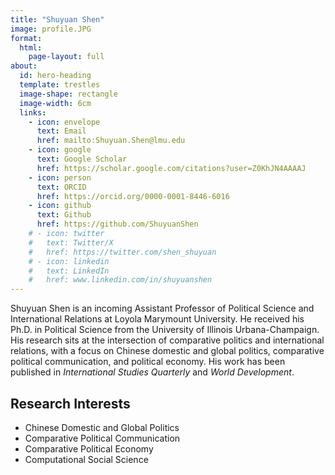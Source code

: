 ```yaml
---
title: "Shuyuan Shen"
image: profile.JPG
format: 
  html:
    page-layout: full
about:
  id: hero-heading
  template: trestles
  image-shape: rectangle
  image-width: 6cm
  links:
    - icon: envelope
      text: Email
      href: mailto:Shuyuan.Shen@lmu.edu
    - icon: google
      text: Google Scholar
      href: https://scholar.google.com/citations?user=Z0KhJN4AAAAJ
    - icon: person
      text: ORCID
      href: https://orcid.org/0000-0001-8446-6016
    - icon: github
      text: Github
      href: https://github.com/ShuyuanShen
    # - icon: twitter
    #   text: Twitter/X
    #   href: https://twitter.com/shen_shuyuan
    # - icon: linkedin
    #   text: LinkedIn
    #   href: www.linkedin.com/in/shuyuanshen
---
```


::: {#hero-heading}

Shuyuan Shen is an incoming Assistant Professor of Political Science and International Relations at Loyola Marymount University. He received his Ph.D. in Political Science from the University of Illinois Urbana-Champaign. His research sits at the intersection of comparative politics and international relations, with a focus on Chinese domestic and global politics, comparative political communication, and political economy. His work has been published in *International Studies Quarterly* and *World Development*.
  
<!-- Shuyuan's dissertation, *Whataboutism with Foreign Affairs: How Chinese Media Leverages -->
<!-- Foreign News for Distraction and Legitimization,* draws on large-scale social media data and original experiments to examine how Chinese state media strategically use negative foreign news to divert public attention from domestic issues and reinforce regime support. By highlighting foreign news as a key instrument of distraction and legitimation, the project contributes to the study of authoritarian resilience and media politics, demonstrating how coverage of international affairs can shape domestic public opinion under authoritarian rule. -->

## Research Interests

  - Chinese Domestic and Global Politics
  - Comparative Political Communication
  - Comparative Political Economy
  - Computational Social Science
  
<!-- ## Academic Appointment -->

<!-- **Loyola Marymount University** | Los Angeles, CA -->

<!-- - Incoming Assistant Professor | Starting from Aug 2025  -->

<!-- ## Education -->

<!-- **University of Illinois Urbana-Champaign** | Urbana, IL -->

<!-- - PhD in Political Science | Aug 2019 - May 2025 -->

<!-- **University of Notre Dame** | South Bend, IN -->

<!-- - Master of Global Affairs | Aug 2017 - May 2019 -->

<!-- **Chinese University of Hong Kong** | Hong Kong -->

<!-- - BSSc in Sociology and Political Science | Aug 2013 - May 2017 -->

:::

